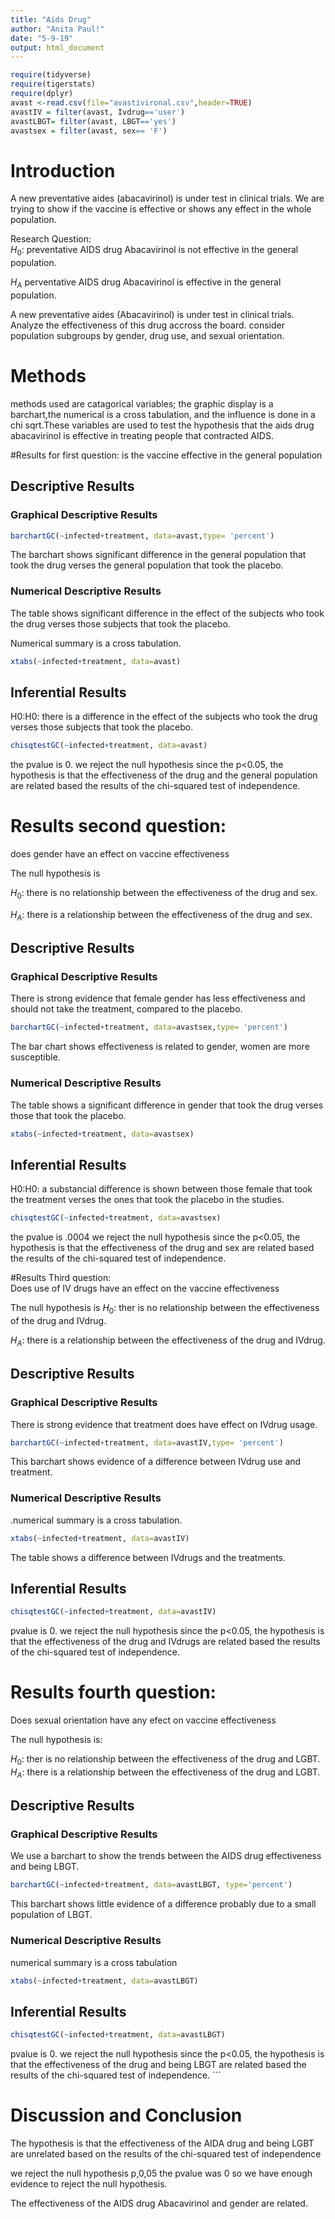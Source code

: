 ---
title: "Aids Drug"
author: "Anita Paul!"
date: "5-9-19"
output: html_document
---
  
```{r include=FALSE,echo=FALSE}
require(tidyverse)
require(tigerstats)
require(dplyr)
avast <-read.csv(file="avastivironal.csv",header=TRUE)
avastIV = filter(avast, Ivdrug=='user')
avastLBGT= filter(avast, LBGT=='yes')
avastsex = filter(avast, sex== 'F')
```

# Introduction

<!--In this section you explain what you are trying to show.  Where did the data come from?  What is the research or other question you are trying to answer?.  If you skimp in this section expect to be marked down in your grade. Paint a picture of the project a couple of paragraphs is expected!-->

A new  preventative aides (abacavirinol) is under test in clinical trials.
We are trying to show if the vaccine is effective or shows any effect in the whole population.

Research Question:  
$H_0:$ preventative AIDS drug Abacavirinol is not effective in the general population.

$H_A$ perventative AIDS drug Abacavirinol is effective in the general population.

A new preventative aides (Abacavirinol) is under test in clinical trials. Analyze the effectiveness of this drug accross the board. consider population subgroups by gender, drug use, and sexual orientation.

# Methods

<!--Decide on your methods:  use "variable analysis" or other appropriate descriptors.  Make sure to choose at least one graphical method and at least one numerical method. Discuss what data manipulations may be needed for example subsetting or other binning procedures and what sort of graphical displays and inferential tools will be used!-->

methods used are catagorical variables; the graphic display is a barchart,the numerical is a cross tabulation, and the influence is done in a chi sqrt.These variables are used to test the hypothesis that the aids drug abacavirinol is effective in treating people that contracted AIDS.


#Results for first question: 
is the vaccine effective in the general population
<!--Divide this section into two sub-sections:  One for your descriptive  results and one for your inferential results.!-->
 

## Descriptive Results



### Graphical Descriptive Results

<!--Graphical results here.  Make sure to show your code.  Provide appropriate labels for axes, giving units if possible, and provide a good title for the graph, too.  Use the graphical results to describe the patterns if any that exist in the data as focused toward the research question. Bottom line is to explain the features of the graph that are relevant to conforming or departing to what is expected by your null hypothesis !-->



```{r}
barchartGC(~infected+treatment, data=avast,type= 'percent')
```

The barchart shows significant difference in the general population that took the drug verses the general population that took the placebo.  

### Numerical Descriptive Results

<!--Numerical results go here. Use the numerical results to describe the patterns if any that exist in the data as focused toward the research question!-->

The table shows significant difference in the effect of the subjects who took the drug verses those subjects that took the placebo. 

Numerical summary is a cross tabulation.  

```{r}
xtabs(~infected+treatment, data=avast)
```

## Inferential Results

<!--State hypothesis clearly.  Make sure your discussion of the inferential test covers all the aspects that the test output produces, such as test statistic, p-value etc.  Make a decision about the null hypothesis, explain the assumptions on which the selected test/procedure was based, and why the chosen procedure satisfys the assumptions and is appropriate to answer the research question!-->

H0:H0: there is a difference in the effect of the subjects who took the drug verses those subjects that took the placebo.  

```{r}
chisqtestGC(~infected+treatment, data=avast)
```
the pvalue is 0. we reject the null hypothesis since the p<0.05, the hypothesis is that the effectiveness of the drug and the general population are related based the results of the chi-squared test of independence.

# Results second question:
does gender have an effect on vaccine effectiveness

<!--Divide this section into two sub-sections:  One for your descriptive  results and one for your inferential results.!-->

The null hypothesis is  

$H_0$: there is no relationship between the effectiveness of the drug and sex.

$H_A$: there is a relationship between the effectiveness of the drug and sex.

## Descriptive Results


### Graphical Descriptive Results

<!--Graphical results here.  Make sure to show your code.  Provide appropriate labels for axes, giving units if possible, and provide a good title for the graph, too.  Use the graphical results to describe the patterns if any that exist in the data as focused toward the research question. Bottom line is to explain the features of the graph that are relevant to conforming or departing to what is expected by your null hypothesis !-->

There is strong evidence that female gender has less effectiveness and should not take the treatment, compared to the placebo.

```{r}
barchartGC(~infected+treatment, data=avastsex,type= 'percent')
```

The bar chart shows effectiveness is related to gender, women are more susceptible.

### Numerical Descriptive Results

<!--Numerical results go here. Use the numerical results to describe the patterns if any that exist in the data as focused toward the research question!-->

The table shows a significant difference in gender that took the drug verses those that took the placebo.

```{r}
xtabs(~infected+treatment, data=avastsex)
```


## Inferential Results

<!--State hypothesis clearly.  Make sure your discussion of the inferential test covers all the aspects that the test output produces, such as test statistic, p-value etc.  Make a decision about the null hypothesis, explain the assumptions on which the selected test/procedure was based, and why the chosen procedure satisfys the assumptions and is appropriate to answer the research question!-->

H0:H0: a substancial difference is shown between those female that took the treatment verses the ones that took the placebo in the studies.
```{r}
chisqtestGC(~infected+treatment, data=avastsex)
```

the pvalue is .0004 we reject the null hypothesis since the p<0.05, the hypothesis is that the effectiveness of the drug and sex are related based the results of the chi-squared test of independence.

#Results Third question:  
Does use of IV drugs have an effect on the vaccine effectiveness

<!--Divide this section into two sub-sections:  One for your descriptive  results and one for your inferential results.!-->

The null hypothesis is
$H_0$: ther is no relationship between the effectiveness of the drug and IVdrug.

$H_A$: there is a relationship between the effectiveness of the drug and IVdrug. 

## Descriptive Results

### Graphical Descriptive Results

<!--Graphical results here.  Make sure to show your code.  Provide appropriate labels for axes, giving units if possible, and provide a good title for the graph, too.  Use the graphical results to describe the patterns if any that exist in the data as focused toward the research question. Bottom line is to explain the features of the graph that are relevant to conforming or departing to what is expected by your null hypothesis !-->

There is strong evidence that treatment does have effect on IVdrug usage.

```{r}
barchartGC(~infected+treatment, data=avastIV,type= 'percent')
```
 
 This barchart shows evidence of a difference between IVdrug use and treatment.
 
### Numerical Descriptive Results

<!--Numerical results go here. Use the numerical results to describe the patterns if any that exist in the data as focused toward the research question!-->

  .numerical summary is a cross tabulation.
  
```{r}
xtabs(~infected+treatment, data=avastIV)
```

The table shows a difference between IVdrugs and the treatments.

## Inferential Results

<!--State hypothesis clearly.  Make sure your discussion of the inferential test covers all the aspects that the test output produces, such as test statistic, p-value etc.  Make a decision about the null hypothesis, explain the assumptions on which the selected test/procedure was based, and why the chosen procedure satisfys the assumptions and is appropriate to answer the research question!-->


```{r}
chisqtestGC(~infected+treatment, data=avastIV)
```

pvalue is 0. we reject the null hypothesis since the p<0.05, the hypothesis is that the effectiveness of the drug and IVdrugs are related based the results of the chi-squared test of independence.


# Results  fourth question:
Does sexual orientation have any efect on vaccine effectiveness

<!--Divide this section into two sub-sections:  One for your descriptive  results and one for your inferential results.!-->

The null hypothesis is: 

$H_0$: ther is no relationship between the effectiveness of the drug and LGBT.
$H_A$: there is a relationship between the effectiveness of the drug and LGBT.

## Descriptive Results

### Graphical Descriptive Results

<!--Graphical results here.  Make sure to show your code.  Provide appropriate labels for axes, giving units if possible, and provide a good title for the graph, too.  Use the graphical results to describe the patterns if any that exist in the data as focused toward the research question. Bottom line is to explain the features of the graph that are relevant to conforming or departing to what is expected by your null hypothesis !-->

We use a barchart to show the trends between the AIDS drug effectiveness and being LBGT.

```{r}
barchartGC(~infected+treatment, data=avastLBGT, type='percent')
```

This barchart shows little evidence of a difference probably due to a small population of LBGT.


### Numerical Descriptive Results

<!--Numerical results go here. Use the numerical results to describe the patterns if any that exist in the data as focused toward the research question!-->

numerical summary is a cross tabulation

```{r}
xtabs(~infected+treatment, data=avastLBGT)
```

## Inferential Results

<!--State hypothesis clearly.  Make sure your discussion of the inferential test covers all the aspects that the test output produces, such as test statistic, p-value etc.  Make a decision about the null hypothesis, explain the assumptions on which the selected test/procedure was based, and why the chosen procedure satisfys the assumptions and is appropriate to answer the research question!-->

```{r}
chisqtestGC(~infected+treatment, data=avastLBGT)
```

pvalue is 0. we reject the null hypothesis since the p<0.05, the hypothesis is that the effectiveness of the drug and being LBGT are related based the results of the chi-squared test of independence.
```

# Discussion and Conclusion

<!--Discussion and conclusion here.  If you found a relationship be sure to consider whether the relationship occurs because one of the variavbles causes the other, or whether they perhasps are related for some other reason.  Watch the chapter 6 videos from the GeorgeTown videos collection.!-->

The hypothesis is that the effectiveness of the AIDA drug and being LGBT are unrelated based on the results of the chi-squared test of independence

we reject the null hypothesis p,0,05 the pvalue was 0 so we have enough evidence to reject the null hypothesis.

The effectiveness of the AIDS drug Abacavirinol and gender are related.
